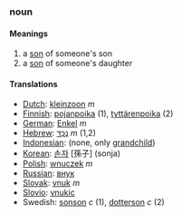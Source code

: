 ===noun===
====Meanings====
#a [[son]] of someone's son
#a [[son]] of someone's daughter
====Translations====
*[[Dutch]]: [[kleinzoon]] ''m''
*[[Finnish]]: [[pojanpoika]] (1), [[tyttärenpoika]] (2)
*[[German]]: [[Enkel]] ''m''
*[[Hebrew]]: [[נֶכֶד]] ''m'' (1,2)
*[[Indonesian]]: (none, only [[grandchild]])
*[[Korean]]: [[손자]] [孫子] (sonja)
*[[Polish]]: [[wnuczek]] ''m''
*[[Russian]]: [[внук]]
*[[Slovak]]: [[vnuk#Slovak|vnuk]] ''m''
*[[Slovio]]: [[vnukic]]
*Swedish: [[sonson]] ''c'' (1), [[dotterson]] ''c'' (2)
